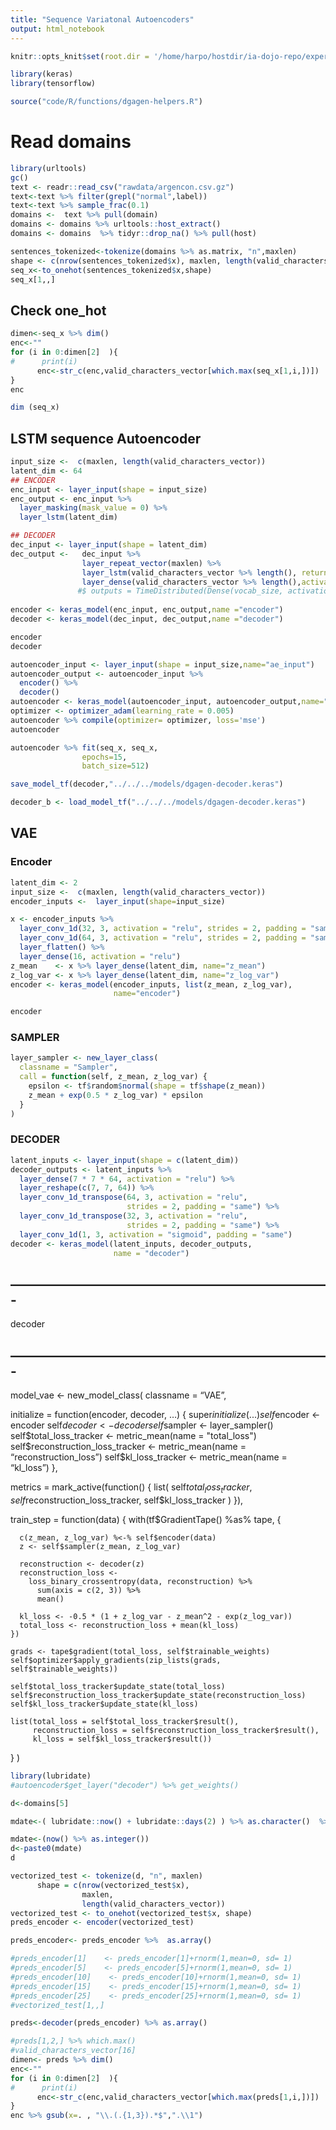 ```yaml
---
title: "Sequence Variatonal Autoencoders"
output: html_notebook
---
```


```r
knitr::opts_knit$set(root.dir = '/home/harpo/hostdir/ia-dojo-repo/experiments/dga-gen/')
```

```r
library(keras)
library(tensorflow)
```


```r
source("code/R/functions/dgagen-helpers.R")
```
# Read domains
```r
library(urltools)
gc()
text <- readr::read_csv("rawdata/argencon.csv.gz")
text<-text %>% filter(grepl("normal",label))
text<-text %>% sample_frac(0.1)
domains <-  text %>% pull(domain)
domains <- domains %>% urltools::host_extract()
domains <- domains  %>% tidyr::drop_na() %>% pull(host)
```

```r
sentences_tokenized<-tokenize(domains %>% as.matrix, "n",maxlen)
shape <- c(nrow(sentences_tokenized$x), maxlen, length(valid_characters_vector))
seq_x<-to_onehot(sentences_tokenized$x,shape)
seq_x[1,,]
```

## Check one_hot
```r
dimen<-seq_x %>% dim()
enc<-""
for (i in 0:dimen[2]  ){
#      print(i)
      enc<-str_c(enc,valid_characters_vector[which.max(seq_x[1,i,])])
}
enc
```
 
```r
dim (seq_x)
```


## LSTM sequence Autoencoder

```r

input_size <-  c(maxlen, length(valid_characters_vector))
latent_dim <- 64 
## ENCODER
enc_input <- layer_input(shape = input_size) 
enc_output <- enc_input %>% 
  layer_masking(mask_value = 0) %>%
  layer_lstm(latent_dim)

## DECODER
dec_input <- layer_input(shape = latent_dim)
dec_output <-   dec_input %>% 
                layer_repeat_vector(maxlen) %>%
                layer_lstm(valid_characters_vector %>% length(), return_sequences = TRUE) %>%
                layer_dense(valid_characters_vector %>% length(),activation = 'softmax')
               #$ outputs = TimeDistributed(Dense(vocab_size, activation='softmax'))(decoder1)
  
encoder <- keras_model(enc_input, enc_output,name ="encoder")
decoder <- keras_model(dec_input, dec_output,name ="decoder")

encoder
decoder
```


```r

autoencoder_input <- layer_input(shape = input_size,name="ae_input")
autoencoder_output <- autoencoder_input %>% 
  encoder() %>% 
  decoder()
autoencoder <- keras_model(autoencoder_input, autoencoder_output,name="autoencoder")
optimizer <- optimizer_adam(learning_rate = 0.005)
autoencoder %>% compile(optimizer= optimizer, loss='mse')
autoencoder
```
 
```r
autoencoder %>% fit(seq_x, seq_x,
                epochs=15,
                batch_size=512)
```
```r
save_model_tf(decoder,"../../../models/dgagen-decoder.keras")
```
 
```r
decoder_b <- load_model_tf("../../../models/dgagen-decoder.keras")
```


## VAE

### Encoder
```r

latent_dim <- 2
input_size <-  c(maxlen, length(valid_characters_vector))
encoder_inputs <-  layer_input(shape=input_size)

x <- encoder_inputs %>%
  layer_conv_1d(32, 3, activation = "relu", strides = 2, padding = "same") %>%
  layer_conv_1d(64, 3, activation = "relu", strides = 2, padding = "same") %>%
  layer_flatten() %>%
  layer_dense(16, activation = "relu")
z_mean    <- x %>% layer_dense(latent_dim, name="z_mean")
z_log_var <- x %>% layer_dense(latent_dim, name="z_log_var")
encoder <- keras_model(encoder_inputs, list(z_mean, z_log_var),
                       name="encoder")
```

```r
encoder
```


### SAMPLER

```r
layer_sampler <- new_layer_class(
  classname = "Sampler",
  call = function(self, z_mean, z_log_var) {
    epsilon <- tf$random$normal(shape = tf$shape(z_mean))
    z_mean + exp(0.5 * z_log_var) * epsilon
  }
)
```


### DECODER

```r
latent_inputs <- layer_input(shape = c(latent_dim))
decoder_outputs <- latent_inputs %>%
  layer_dense(7 * 7 * 64, activation = "relu") %>%
  layer_reshape(c(7, 7, 64)) %>%
  layer_conv_1d_transpose(64, 3, activation = "relu",
                          strides = 2, padding = "same") %>%
  layer_conv_1d_transpose(32, 3, activation = "relu",
                          strides = 2, padding = "same") %>%
  layer_conv_1d(1, 3, activation = "sigmoid", padding = "same")
decoder <- keras_model(latent_inputs, decoder_outputs,
                       name = "decoder")
```


## -------------------------------------------------------------------------
decoder


## -------------------------------------------------------------------------
model_vae <- new_model_class(
  classname = "VAE",

  initialize = function(encoder, decoder, ...) {
    super$initialize(...)
    self$encoder <- encoder
    self$decoder <- decoder
    self$sampler <- layer_sampler()
    self$total_loss_tracker <-
      metric_mean(name = "total_loss")
    self$reconstruction_loss_tracker <-
      metric_mean(name = "reconstruction_loss")
    self$kl_loss_tracker <-
      metric_mean(name = "kl_loss")
  },

  metrics = mark_active(function() {
    list(
      self$total_loss_tracker,
      self$reconstruction_loss_tracker,
      self$kl_loss_tracker
    )
  }),

  train_step = function(data) {
    with(tf$GradientTape() %as% tape, {

      c(z_mean, z_log_var) %<-% self$encoder(data)
      z <- self$sampler(z_mean, z_log_var)

      reconstruction <- decoder(z)
      reconstruction_loss <-
        loss_binary_crossentropy(data, reconstruction) %>%
          sum(axis = c(2, 3)) %>%
          mean()

      kl_loss <- -0.5 * (1 + z_log_var - z_mean^2 - exp(z_log_var))
      total_loss <- reconstruction_loss + mean(kl_loss)
    })

    grads <- tape$gradient(total_loss, self$trainable_weights)
    self$optimizer$apply_gradients(zip_lists(grads, self$trainable_weights))

    self$total_loss_tracker$update_state(total_loss)
    self$reconstruction_loss_tracker$update_state(reconstruction_loss)
    self$kl_loss_tracker$update_state(kl_loss)

    list(total_loss = self$total_loss_tracker$result(),
         reconstruction_loss = self$reconstruction_loss_tracker$result(),
         kl_loss = self$kl_loss_tracker$result())
  }
)


```r
library(lubridate)
#autoencoder$get_layer("decoder") %>% get_weights()

d<-domains[5]

mdate<-( lubridate::now() + lubridate::days(2) ) %>% as.character()  %>% gsub(x=.,"[:-]","")

mdate<-(now() %>% as.integer())
d<-paste0(mdate)
d
```


```r
vectorized_test <- tokenize(d, "n", maxlen)
      shape = c(nrow(vectorized_test$x),
                maxlen,
                length(valid_characters_vector))
vectorized_test <- to_onehot(vectorized_test$x, shape)
preds_encoder <- encoder(vectorized_test)

preds_encoder<- preds_encoder %>%  as.array() 

#preds_encoder[1]    <- preds_encoder[1]+rnorm(1,mean=0, sd= 1)  
#preds_encoder[5]    <- preds_encoder[5]+rnorm(1,mean=0, sd= 1)  
#preds_encoder[10]    <- preds_encoder[10]+rnorm(1,mean=0, sd= 1)  
#preds_encoder[15]    <- preds_encoder[15]+rnorm(1,mean=0, sd= 1)  
#preds_encoder[25]    <- preds_encoder[25]+rnorm(1,mean=0, sd= 1)  
#vectorized_test[1,,]

preds<-decoder(preds_encoder) %>% as.array() 

#preds[1,2,] %>% which.max()
#valid_characters_vector[16]
dimen<- preds %>% dim()
enc<-""
for (i in 0:dimen[2]  ){
#      print(i)
      enc<-str_c(enc,valid_characters_vector[which.max(preds[1,i,])])
}
enc %>% gsub(x=. , "\\.(.{1,3}).*$",".\\1")
```